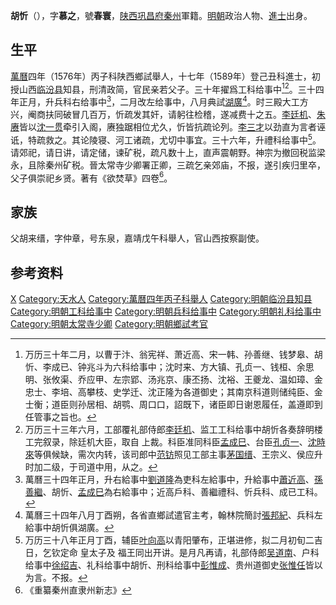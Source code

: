 '''胡忻'''（{{bd|1556年||1616年||}}），字'''慕之'''，號'''春寰'''，[[陕西|陕西]][[巩昌府|巩昌府]][[秦州|秦州]]軍籍。[[明朝|明朝]]政治人物、[[進士|進士]]出身。

== 生平 ==
[[萬曆|萬曆]]四年（1576年）丙子科陕西鄉試舉人，十七年（1589年）登己丑科進士，初授山西[[临汾县|临汾县]]知县，刑清政简，官民亲若父子。三十年擢爲工科给事中<ref>万历三十年二月，以曹于汴、翁宪祥、萧近高、宋一韩、孙善继、钱梦皋、胡忻、李成已、钟兆斗为六科给事中；沈时来、方大镇、孔贞一、钱桓、余思明、张攸渠、乔应甲、左宗郢、汤兆京、康丕扬、沈裕、王夔龙、温如璋、金忠士、李培、高攀枝、史学迁、沈正隆为各道御史；其南京科道则储纯臣、金士衡；道臣则孙居相、胡鹗、周口口，詔既下，诸臣即日谢恩履任，盖遵即到任管事之旨也。</ref><ref>万历三十三年六月，工部覆礼部侍郎[[李廷机|李廷机]]、监工工科给事中胡忻各奏辞明楼工完叙录，除廷机大臣，取自 上裁。科臣准同科臣[[孟成巳|孟成巳]]、台臣[[孔贞一|孔贞一]]、[[沈時來|沈時來]]等俱候缺，需次内转，该司郎中[[范钫|范钫]]照见工部主事[[茅国缙|茅国缙]]、王宗义、侯应升时加二级，于司道中用，从之。</ref>。三十四年正月，升兵科右给事中<ref>萬曆三十四年正月，升右給事中[[劉道隆|劉道隆]]為吏科左給事中，升給事中[[蕭近高|蕭近高]]、[[孫善繼|孫善繼]]、胡忻、[[孟成巳|孟成巳]]為右給事中；近高戶科、善繼禮科、忻兵科、成已工科。</ref>，二月改左给事中，八月典試[[湖廣|湖廣]]<ref>萬曆三十四年八月丁酉朔，各省直鄉試遣官主考，翰林院簡討[[張邦紀|張邦紀]]、兵科左給事中胡忻俱湖廣。</ref>。时三殿大工方兴，阉商扶同破冒几百万，忻疏发其奸，请躬往检稽，遂减费十之五。[[李廷机|李廷机]]、[[朱赓|朱赓]]皆以[[沈一贯|沈一贯]]牵引入阁，赓独踞相位尤久，忻皆抗疏论列。[[李三才|李三才]]以劲直为言者诬诋，特疏救之。其论陵寝、河工诸疏，尤切中事宜。三十六年，升禮科给事中<ref>万历三十八年正月丁酉，辅臣[[叶向高|叶向高]]以青阳肇布，正堪进修，拟二月初旬二吉日，乞钦定命 皇太子及 福王同出开讲。是月凡再请，礼部侍郎[[吴道南|吴道南]]、户科给事中[[徐绍吉|徐绍吉]]、礼科给事中胡忻、刑科给事中[[彭惟成|彭惟成]]、贵州道御史[[张惟任|张惟任]]皆以为言。不报。</ref>。请郊祀，请日讲，请定储，谏矿税，疏凡数十上，直声震朝野。神宗为撤回税监梁永，且除秦州矿税。晉太常寺少卿署正卿，三疏乞亲郊庙，不报，遂引疾归里卒，父子俱崇祀乡贤。著有《欲焚草》四卷<ref>《重纂秦州直隶州新志》</ref>。

== 家族 ==
父胡来缙，字仲章，号东泉，嘉靖戊午科舉人，官山西按察副使。

== 参考资料 ==
{{reflist}}

{{萬曆十七年己丑科殿試金榜}}

{{Authority control}}

{{DEFAULTSORT:Hu胡}}
[[Category:胡姓|X]]
[[Category:天水人|Category:天水人]]
[[Category:萬曆四年丙子科舉人|Category:萬曆四年丙子科舉人]]
[[Category:明朝临汾县知县|Category:明朝临汾县知县]]
[[Category:明朝工科给事中|Category:明朝工科给事中]]
[[Category:明朝兵科给事中|Category:明朝兵科给事中]]
[[Category:明朝礼科给事中|Category:明朝礼科给事中]]
[[Category:明朝太常寺少卿|Category:明朝太常寺少卿]]
[[Category:明朝鄉試考官|Category:明朝鄉試考官]]